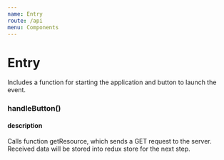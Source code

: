 ```yaml
---
name: Entry
route: /api
menu: Components
---
```




# Entry

Includes a function for starting the application and button to launch the event.


### handleButton()

#### description
Calls function getResource, which sends a GET request to the server.
Received data will be stored into redux store for the next step.
